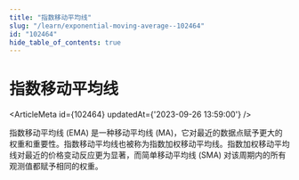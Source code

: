 ```yaml
---
title: "指数移动平均线"
slug: "/learn/exponential-moving-average--102464"
id: "102464"
hide_table_of_contents: true
---
```



# 指数移动平均线

<ArticleMeta id={102464} updatedAt={'2023-09-26 13:59:00'} />
<div className='border-solid border-b border-t-0 my-4 border-[var(--ifm-color-gray-300)]' />

指数移动平均线 (EMA) 是一种移动平均线 (MA)，它对最近的数据点赋予更大的权重和重要性。指数移动平均线也被称为指数加权移动平均线。指数加权移动平均线对最近的价格变动反应更为显著，而简单移动平均线 (SMA) 对该周期内的所有观测值都赋予相同的权重。
